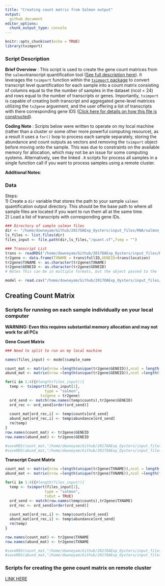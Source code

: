 ```yaml
---
title: "Creating count matrix from Salmon output"
output: 
  github_document
editor_options: 
  chunk_output_type: console
---
```


```r
knitr::opts_chunk$set(echo = TRUE)
library(tximport)
```

### **Script Description**  
**Brief Overview** : This script is used to create the gene count matrices from the ```salmon```transcript quantification tool ([See full description here](https://github.com/epigeneticstoocean/2017OAExp_Oysters/blob/master/markdown_files/Salmon_pipeline/README.md)). It leverages the ```tximport``` function within the [```tximport``` package](http://bioconductor.org/packages/release/bioc/vignettes/tximport/inst/doc/tximport.html) to convert transcript level quantification for each sample into a count matrix consisting of columns equal to the the number of samples in the dataset (ncol = 24) and rows equal to the number of transcripts or genes. Importantly, ```tximport``` is capable of creating both transcript and aggregated gene-level matrices utilizing the ```tx2gene``` arguement, and the user offering a list of transcripts with there corresponding gene IDS ([Click here for details on how this file is constructed](https://github.com/epigeneticstoocean/2017OAExp_Oysters/blob/master/markdown_files/extra/transcriptomeReferenceFile_generation.md)).  

**Coding Note** : Scripts below were written to operate on my local machine (rather than a cluster or some other more powerful computing resource), as a result it uses a ```for()``` loop to process each sample separately, storing the abundance and count outputs as vectors and removing the ```tximport``` object before moving onto the sample. This was due to constraints on the available memory for allocation, which may not be an issue for some computing systems. Alternatively, see the linked ```.R``` scripts for process all samples in a single function call if you want to process samples using a remote cluster. 

**Additional Notes**:

### **Data**  

Steps:  
1) Create a ```dir``` variable that stores the path to your sample ```salmon``` quantification output directory. This should be the base path to where all sample files are located if you want to run them all at the same time.  
2) Load a list of transcripts with corresponding gene IDs. 
  
```r
### Directory of sample salmon files
dir <- "/home/downeyam/Github/2017OAExp_Oysters/input_files/RNA/salmon_pipeline/run20180512/"
ls_files <- list.files(dir)
files_input <- file.path(dir,ls_files,"/quant.sf",fsep = "")

### Transcript List 
trans <- readRDS("/home/downeyam/Github/2017OAExp_Oysters/input_files/RNA/transcriptome_fromGenome_table.RData")
tr2gene <- data.frame(TXNAME = trans$fullID,GENEID=trans$location)
tr2gene$TXNAME <- as.character(tr2gene$TXNAME)
tr2gene$GENEID <- as.character(tr2gene$GENEID)
# Notes This can be in multiple formats, but the object passed to the ```tximport``` function should contain two columns called TXNAME with the transcript ID and GENEID with the gene names. In addition, the TXNAME column needs to match transcript names used for the transcript quantification in salmon.  

model <- read.csv("/home/downeyam/Github/2017OAExp_Oysters/input_files/RNA/metadata_cvirginica_rna_meta.txt")
```

## **Creating Count Matrix**  

### Scripts for running on each sample individually on your local computer 

**WARNING: Even this requires substantial memory allocation and may not work for all PCs**  

**Gene Count Matrix**
```r
### Need to split to run on my local machine

names(files_input) <- model$sample_name

count_mat <- matrix(nrow =length(unique(tr2gene$GENEID)),ncol = length(files_input),data = 0)
abund_mat <- matrix(nrow =length(unique(tr2gene$GENEID)),ncol =length(files_input),data=0)

for(i in 1:4){#length(files_input)){
  temp <- tximport(files_input[1],
                  type = "salmon",
                tx2gene = tr2gene)
  ord_send <- match(row.names(temp$counts),tr2gene$GENEID)
  ord_rec <- ord_send[order(ord_send)]
  
  count_mat[ord_rec,i] <- temp$counts[ord_send]
  abund_mat[ord_rec,i] <- temp$abundance[ord_send]
  rm(temp)
}
row.names(count_mat) <- tr2gene$GENEID
row.names(abund_mat) <- tr2gene$GENEID

#saveRDS(count_mat,"/home/downeyam/Github/2017OAExp_Oysters/input_files/RNA/salmon_pipeline/XXXXFILENAMEHERE_gene_countMatrix_.RData")
#saveRDS(abund_mat,"/home/downeyam/Github/2017OAExp_Oysters/input_files/RNA/salmon_pipeline/XXXXFILENAMEHERE_gene_abundMatrix_.RData")
```

**Transcript Count Matrix**
```r
count_mat <- matrix(nrow =length(unique(tr2gene$TXNAME)),ncol = length(files_input),data = 0)
abund_mat <- matrix(nrow =length(unique(tr2gene$TXNAME)),ncol =length(files_input),data=0)

for(i in 1:4){#length(files_input)){
  temp <- tximport(files_input[1],
                  type = "salmon",
                  txOut = TRUE)
  ord_send <- match(row.names(temp$counts),tr2gene$TXNAME)
  ord_rec <- ord_send[order(ord_send)]
  
  count_mat[ord_rec,i] <- temp$counts[ord_send]
  abund_mat[ord_rec,i] <- temp$abundance[ord_send]
  rm(temp)
}

row.names(count_mat) <- tr2gene$TXNAME
row.names(abund_mat) <- tr2gene$TXNAME

#saveRDS(count_mat,"/home/downeyam/Github/2017OAExp_Oysters/input_files/RNA/salmon_pipeline/XXXXFILENAMEHERE_trans_countMatrix_.RData")
#saveRDS(abund_mat,"/home/downeyam/Github/2017OAExp_Oysters/input_files/RNA/salmon_pipeline/XXXXFILENAMEHERE_trans_abundMatrix_.RData")
```

### Scripts for creating the gene count matrix on remote cluster

[LINK HERE](https://github.com/epigeneticstoocean/2017OAExp_Oysters/blob/master/markdown_files/Salmon_pipeline/remote_computing_scripts/01_salmon_countMatrix.R)
